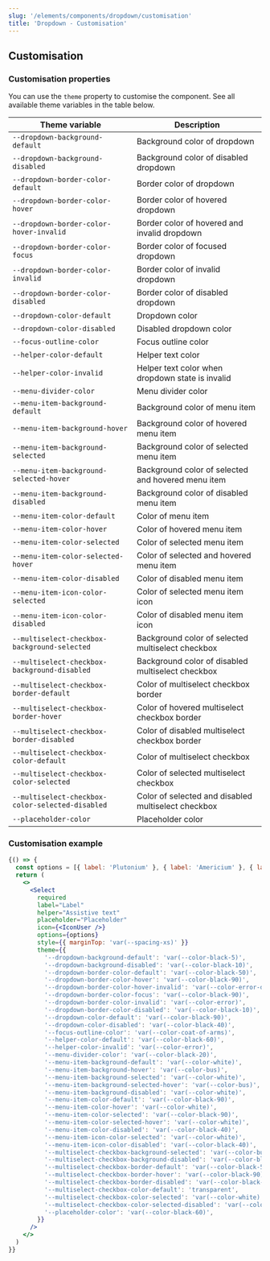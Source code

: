 ```yaml
---
slug: '/elements/components/dropdown/customisation'
title: 'Dropdown - Customisation'
---
```



## Customisation

### Customisation properties
You can use the `theme` property to customise the component. See all available theme variables in the table below.

| Theme variable                                   | Description                                         |
| ------------------------------------------------ | --------------------------------------------------- |
| `--dropdown-background-default`                  | Background color of dropdown                        |
| `--dropdown-background-disabled`                 | Background color of disabled dropdown               |
| `--dropdown-border-color-default`                | Border color of dropdown                            |
| `--dropdown-border-color-hover`                  | Border color of hovered dropdown                    |
| `--dropdown-border-color-hover-invalid`          | Border color of hovered and invalid dropdown        |
| `--dropdown-border-color-focus`                  | Border color of focused dropdown                    |
| `--dropdown-border-color-invalid`                | Border color of invalid dropdown                    |
| `--dropdown-border-color-disabled`               | Border color of disabled dropdown                   |
| `--dropdown-color-default`                       | Dropdown color                                      |
| `--dropdown-color-disabled`                      | Disabled dropdown color                             |
| `--focus-outline-color`                          | Focus outline color                                 |
| `--helper-color-default`                         | Helper text color                                   |
| `--helper-color-invalid`                         | Helper text color when dropdown state is invalid    |
| `--menu-divider-color`                           | Menu divider color                                  |
| `--menu-item-background-default`                 | Background color of menu item                       |
| `--menu-item-background-hover`                   | Background color of hovered menu item               |
| `--menu-item-background-selected`                | Background color of selected menu item              |
| `--menu-item-background-selected-hover`          | Background color of selected and hovered menu item  |
| `--menu-item-background-disabled`                | Background color of disabled menu item              |
| `--menu-item-color-default`                      | Color of menu item                                  |
| `--menu-item-color-hover`                        | Color of hovered menu item                          |
| `--menu-item-color-selected`                     | Color of selected menu item                         |
| `--menu-item-color-selected-hover`               | Color of selected and hovered menu item             |
| `--menu-item-color-disabled`                     | Color of disabled menu item                         |
| `--menu-item-icon-color-selected`                | Color of selected menu item icon                    |
| `--menu-item-icon-color-disabled`                | Color of disabled menu item icon                    |
| `--multiselect-checkbox-background-selected`     | Background color of selected multiselect checkbox   |
| `--multiselect-checkbox-background-disabled`     | Background color of disabled multiselect checkbox   |
| `--multiselect-checkbox-border-default`          | Color of multiselect checkbox border                |
| `--multiselect-checkbox-border-hover`            | Color of hovered multiselect checkbox border        |
| `--multiselect-checkbox-border-disabled`         | Color of disabled multiselect checkbox border       |
| `--multiselect-checkbox-color-default`           | Color of multiselect checkbox                       |
| `--multiselect-checkbox-color-selected`          | Color of selected multiselect checkbox              |
| `--multiselect-checkbox-color-selected-disabled` | Color of selected and disabled multiselect checkbox |
| `--placeholder-color`                            | Placeholder color                                   |


### Customisation example
<Playground>

```jsx
{() => {
  const options = [{ label: 'Plutonium' }, { label: 'Americium' }, { label: 'Copernicium' }, { label: 'Berkelium' }];
  return (
    <>
      <Select
        required
        label="Label"
        helper="Assistive text"
        placeholder="Placeholder"
        icon={<IconUser />}
        options={options}
        style={{ marginTop: 'var(--spacing-xs)' }}
        theme={{
          '--dropdown-background-default': 'var(--color-black-5)',
          '--dropdown-background-disabled': 'var(--color-black-10)',
          '--dropdown-border-color-default': 'var(--color-black-50)',
          '--dropdown-border-color-hover': 'var(--color-black-90)',
          '--dropdown-border-color-hover-invalid': 'var(--color-error-dark)',
          '--dropdown-border-color-focus': 'var(--color-black-90)',
          '--dropdown-border-color-invalid': 'var(--color-error)',
          '--dropdown-border-color-disabled': 'var(--color-black-10)',
          '--dropdown-color-default': 'var(--color-black-90)',
          '--dropdown-color-disabled': 'var(--color-black-40)',
          '--focus-outline-color': 'var(--color-coat-of-arms)',
          '--helper-color-default': 'var(--color-black-60)',
          '--helper-color-invalid': 'var(--color-error)',
          '--menu-divider-color': 'var(--color-black-20)',
          '--menu-item-background-default': 'var(--color-white)',
          '--menu-item-background-hover': 'var(--color-bus)',
          '--menu-item-background-selected': 'var(--color-white)',
          '--menu-item-background-selected-hover': 'var(--color-bus)',
          '--menu-item-background-disabled': 'var(--color-white)',
          '--menu-item-color-default': 'var(--color-black-90)',
          '--menu-item-color-hover': 'var(--color-white)',
          '--menu-item-color-selected': 'var(--color-black-90)',
          '--menu-item-color-selected-hover': 'var(--color-white)',
          '--menu-item-color-disabled': 'var(--color-black-40)',
          '--menu-item-icon-color-selected': 'var(--color-white)',
          '--menu-item-icon-color-disabled': 'var(--color-black-40)',
          '--multiselect-checkbox-background-selected': 'var(--color-bus)',
          '--multiselect-checkbox-background-disabled': 'var(--color-black-10)',
          '--multiselect-checkbox-border-default': 'var(--color-black-50)',
          '--multiselect-checkbox-border-hover': 'var(--color-black-90)',
          '--multiselect-checkbox-border-disabled': 'var(--color-black-10)',
          '--multiselect-checkbox-color-default': 'transparent',
          '--multiselect-checkbox-color-selected': 'var(--color-white)',
          '--multiselect-checkbox-color-selected-disabled': 'var(--color-white)',
          '--placeholder-color': 'var(--color-black-60)',
        }}
      />
    </>
  )
}}
```

</Playground>


